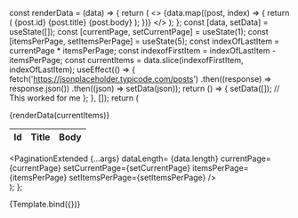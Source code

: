 
<Meta title="MDX/PaginationExtended" component={PaginationExtended} />

  const renderData = (data) => {
    return (
      <>
        {data.map((post, index) => {
          return (
            <tr key={index}>
              <td>{post.id}</td>
              <td key={index}>{post.title}</td>
              <td>{post.body}</td>
            </tr>
          );
        })}
      </>
    );
  };
  const [data, setData] = useState([]);
  const [currentPage, setCurrentPage] = useState(1);
  const [itemsPerPage, setItemsPerPage] = useState(5);
    const indexOfLastItem = currentPage * itemsPerPage;
  const indexofFirstItem = indexOfLastItem - itemsPerPage;
  const currentItems = data.slice(indexofFirstItem, indexOfLastItem);
  useEffect(() => {
    fetch('https://jsonplaceholder.typicode.com/posts')
      .then((response) => response.json())
      .then((json) => setData(json));
    return () => {
      setData([]); // This worked for me
    };
  }, []);
  return (
    <div>
      <Table striped bordered hover>
        <thead>
          <tr>
            <th>Id</th>
            <th>Title</th>
            <th>Body</th>
          </tr>
        </thead>
        <tbody>
          {renderData(currentItems)}
        </tbody>
      </Table>
       <PaginationExtended
       {...args}
        dataLength= {data.length}
        currentPage={currentPage}
        setCurrentPage={setCurrentPage}
        itemsPerPage={itemsPerPage}
        setItemsPerPage={setItemsPerPage}
      />
    </div>
  );
};

<Canvas>
  <Story name="PaginationExtended">{Template.bind({})}</Story>
</Canvas>

<ArgsTable story="PaginationExtended"/>
